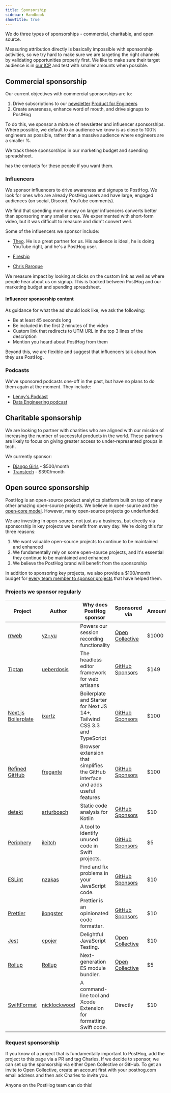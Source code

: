 ```yaml
---
title: Sponsorship
sidebar: Handbook
showTitle: true
---
```


We do three types of sponsorships - commercial, charitable, and open source.

Measuring attribution directly is basically impossible with sponsorship activities, so we try hard to make sure we are targeting the right channels by validating opportunities properly first. We like to make sure their target audience is in [our ICP](/handbook/who-we-are-building-for) and test with smaller amounts when possible.

## Commercial sponsorship

Our current objectives with commercial sponsorships are to:

1. Drive subscriptions to our [newsletter](/handbook/content-and-docs/newsletter) [Product for Engineers](https://newsletter.posthog.com/)
2. Create awareness, enhance word of mouth, and drive signups to PostHog

To do this, we sponsor a mixture of newsletter and influencer sponsorships. Where possible, we default to an audience we know is as close to 100% engineers as possible, rather than a massive audience where engineers are a smaller %.

We track these sponsorships in our <PrivateLink url="https://docs.google.com/spreadsheets/d/1MmNUd9fFlZM3-SDk-HQ9cOmBY8XtqT7F97JFOAehxh8/edit?gid=702711155#gid=702711155">marketing budget and spending spreadsheet</PrivateLink>.

<TeamMember name="Ian Vanagas" /> has the contacts for these people if you want them.

### Influencers

We sponsor influencers to drive awareness and signups to PostHog. We look for ones who are already PostHog users and have large, engaged audiences (on social, Discord, YouTube comments). 

We find that spending more money on larger influencers converts better than sponsoring many smaller ones. We experimented with short-form video, but it was difficult to measure and didn't convert well.

Some of the influencers we sponsor include:

- [Theo](https://www.youtube.com/watch?v=6xXSsu0YXWo). He is a great partner for us. His audience is ideal, he is doing YouTube right, and he's a PostHog user.

- [Fireship](https://www.youtube.com/@Fireship)

- [Chris Raroque](https://www.youtube.com/@raroque)

We measure impact by looking at clicks on the custom link as well as <PrivateLink url="https://us.posthog.com/project/2/insights/jdJgByZC">where people hear about us on signup</PrivateLink>. This is tracked between PostHog and our <PrivateLink url="https://docs.google.com/spreadsheets/d/1MmNUd9fFlZM3-SDk-HQ9cOmBY8XtqT7F97JFOAehxh8/edit?gid=702711155#gid=702711155">marketing budget and spending spreadsheet</PrivateLink>.

#### Influencer sponsorship content

As guidance for what the ad should look like, we ask the following:

- Be at least 45 seconds long
- Be included in the first 2 minutes of the video
- Custom link that redirects to UTM URL in the top 3 lines of the description
- Mention you heard about PostHog from them

Beyond this, we are flexible and suggest that influencers talk about how they use PostHog.

### Podcasts

We've sponsored podcasts one-off in the past, but have no plans to do them again at the moment. They include:

- [Lenny's Podcast](https://www.lennyspodcast.com/)
- [Data Engineering podcast](https://www.dataengineeringpodcast.com/)

## Charitable sponsorship

We are looking to partner with charities who are aligned with our mission of increasing the number of successful products in the world. These partners are likely to focus on giving greater access to under-represented groups in tech.  

We currently sponsor:

- [Django Girls](https://djangogirls.org/en/) - $500/month
- [Transtech](https://transtechsocial.org/) - $390/month

## Open source sponsorship

PostHog is an open-source product analytics platform built on top of many other amazing open-source projects. We believe in open-source and the [open-core model](https://en.wikipedia.org/wiki/Open-core_model). However, many open-source projects go underfunded.

We are investing in open-source, not just as a business, but directly via sponsorship in key projects we benefit from every day. We're doing this for three reasons:

1. We want valuable open-source projects to continue to be maintained and enhanced
2. We fundamentally rely on some open-source projects, and it's essential they continue to be maintained and enhanced
3. We believe the PostHog brand will benefit from the sponsorship

In addition to sponsoring key projects, we also provide a $100/month budget for [every team member to sponsor projects](/handbook/people/spending-money#open-source-sponsorship-for-individuals) that have helped them.

### Projects we sponsor regularly

| Project                        | Author           | Why does PostHog sponsor                                                              | Sponsored via                           | Amount/month           |
| -------------------------------| ---------------- | ------------------------------------------------------------------------------------- | --------------------------------------- | ---------------------- |
| [rrweb]                        | [yz-yu]          | Powers our session recording functionality                                            | [Open Collective][open-collective]      | $1000                  |
| [Tiptap]                       | [ueberdosis]     | The headless editor framework for web artisans                                        | [GitHub Sponsors][github-sponsors]      | $149                   |
| [Next.js Boilerplate]          | [ixartz]         | Boilerplate and Starter for Next JS 14+, Tailwind CSS 3.3 and TypeScript              | [GitHub Sponsors][github-sponsors]      | $100                   |
| [Refined GitHub]               | [fregante]       | Browser extension that simplifies the GitHub interface and adds useful features       | [GitHub Sponsors][github-sponsors]      | $100                   |
| [detekt]                       | [arturbosch]     | Static code analysis for Kotlin                                                       | [GitHub Sponsors][github-sponsors]      | $10                    |
| [Periphery]                    | [ileitch]        | A tool to identify unused code in Swift projects.                                     | [GitHub Sponsors][github-sponsors]      | $5                     |
| [ESLint]                       | [nzakas]         | Find and fix problems in your JavaScript code.                                        | [GitHub Sponsors][github-sponsors]      | $10                    |
| [Prettier]                     | [jlongster]      | Prettier is an opinionated code formatter.                                            | [GitHub Sponsors][github-sponsors]      | $10                    |
| [Jest]                         | [cpojer]         | Delightful JavaScript Testing.                                                        | [Open Collective][open-collective]      | $10                    |
| [Rollup]                       | [Rollup]         | Next-generation ES module bundler.                                                    | [Open Collective][open-collective]      | $5                     |
| [SwiftFormat]                  | [nicklockwood]   | A command-line tool and Xcode Extension for formatting Swift code.                    | Directly                                | $10                    |




<!-- projects -->
[rrweb]: https://github.com/rrweb-io/rrweb
[Tiptap]: https://github.com/ueberdosis/tiptap
[Next.js Boilerplate]: https://github.com/ixartz/Next-js-Boilerplate
[Refined GitHub]: https://github.com/refined-github/refined-github
[detekt]: https://github.com/detekt/detekt
[Periphery]: https://github.com/peripheryapp/periphery
[ESLint]: https://github.com/eslint/eslint
[Prettier]: https://github.com/prettier/prettier
[Jest]: https://github.com/jestjs/jest
[Rollup]: https://github.com/rollup/rollup
[SwiftFormat]: https://github.com/nicklockwood/SwiftFormat

<!-- authors -->
[yz-yu]: https://github.com/yz-yu
[ueberdosis]: https://github.com/ueberdosis
[ixartz]: https://github.com/ixartz
[fregante]: https://github.com/fregante
[arturbosch]: https://github.com/arturbosch
[ileitch]: https://github.com/ileitch
[nzakas]: https://github.com/nzakas
[jlongster]: https://github.com/jlongster
[cpojer]: https://github.com/cpojer
[nicklockwood]: https://github.com/nicklockwood

<!-- other links -->
[github-sponsors]: https://github.com/orgs/PostHog/sponsoring
[open-collective]: https://opencollective.com/posthog
[plugin-server]: https://github.com/PostHog/plugin-server

### Request sponsorship

If you know of a project that is fundamentally important to PostHog, add the project to this page via a PR and tag Charles. If we decide to sponsor, we can set up the sponsorship via either Open Collective or GitHub. To get an invite to Open Collective, create an account first with your posthog.com email address and then ask Charles to invite you. 

Anyone on the PostHog team can do this!
